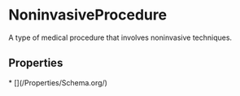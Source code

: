 # NoninvasiveProcedure

A type of medical procedure that involves noninvasive techniques.

## Properties

<Grid>
* [](/Properties/Schema.org/)

</Grid>

